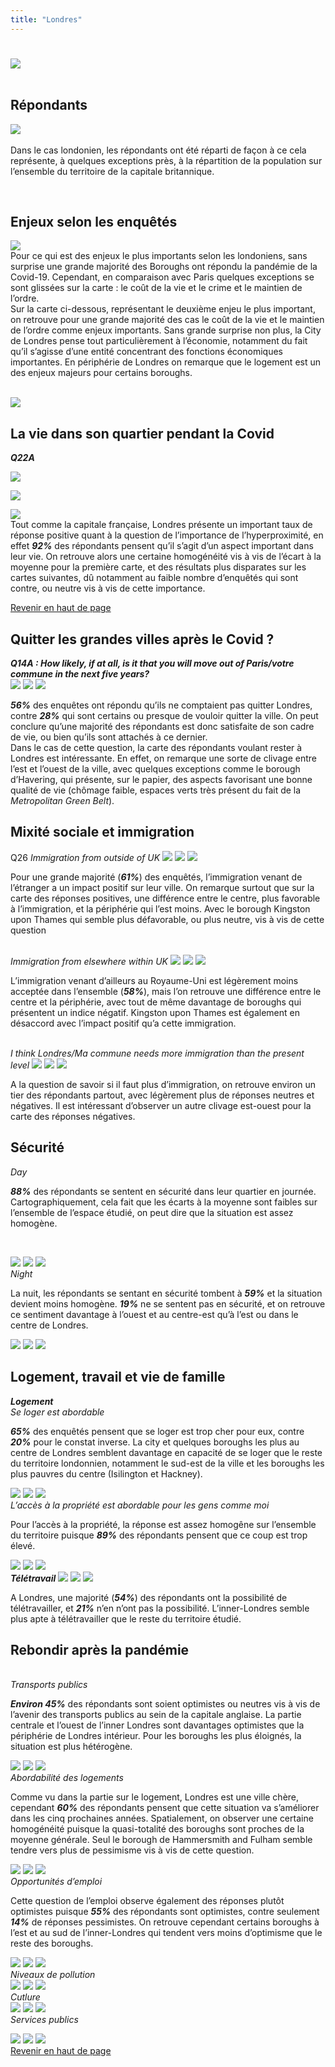 ```yaml
---
title: "Londres"
---
```



# {.tabset}


![](fig/labellondres.png)
  <br>
  <br>
  
## Répondants  
![](fig/carterepondantlondres.svg)  
<br>
  <div align="justify">Dans le cas londonien, les répondants ont été réparti de façon à ce cela représente, à quelques exceptions près, à la répartition de la population sur l'ensemble du territoire de la capitale britannique. </div>  
  <br>

## Enjeux selon les enquêtés 

![](fig/london_issue1.svg)
<br>
 <div align="justify">Pour ce qui est des enjeux le plus importants selon les londoniens, sans surprise une grande majorité des Boroughs ont répondu la pandémie de la Covid-19. Cependant, en comparaison avec Paris quelques exceptions se sont glissées sur la carte : le coût de la vie et le crime et le maintien de l'ordre.
 <br> Sur la carte ci-dessous, représentant le deuxième enjeu le plus important, on retrouve pour une grande majorité des cas le coût de la vie et le maintien de l'ordre comme enjeux importants. Sans grande surprise non plus, la City de Londres pense tout particulièrement à l'économie, notamment du fait qu'il s'agisse d'une entité concentrant des fonctions économiques importantes. En périphérie de Londres on remarque que le logement est un des enjeux majeurs pour certains boroughs. 
 </div>  
  <br>
![](fig/london_issue2.svg)


## La vie dans son quartier pendant la Covid

***Q22A*** 

![](fig/Londres_Q22A_pos.svg)

![](fig/Londres_Q22A_neg.svg)

![](fig/Londres_Q22A_oth.svg) 
<div align="justify">Tout comme la capitale française, Londres présente un important taux de réponse positive quant à la question de l'importance de l'hyperproximité, en effet ***92%*** des répondants pensent qu'il s'agit d'un aspect important dans leur vie. On retrouve alors une certaine homogénéité vis à vis de l'écart à la moyenne pour la première carte, et des résultats plus disparates sur les cartes suivantes, dû notamment au faible nombre d'enquêtés qui sont contre, ou neutre vis à vis de cette importance. </div>

  <a href="#top">Revenir en haut de page</a>

## Quitter les grandes villes après le Covid ?

***Q14A : How likely, if at all, is it that you will move out of Paris/votre commune in the next five years?***
<br>
![](fig/Londres_Q14a_pos.svg)
![](fig/Londres_Q14a_neg.svg)
![](fig/Londres_Q14a_oth.svg)
<div align="justify">***56%*** des enquêtes ont répondu qu'ils ne comptaient pas quitter Londres, contre ***28%*** qui sont certains ou presque de vouloir quitter la ville. On peut conclure qu'une majorité des répondants est donc satisfaite de son cadre de vie, ou bien qu'ils sont attachés à ce dernier.  
Dans le cas de cette question, la carte des répondants voulant rester à Londres est intéressante. En effet, on remarque une sorte de clivage entre l'est et l'ouest de la ville, avec quelques exceptions comme le borough d'Havering, qui présente, sur le papier, des aspects favorisant une bonne qualité de vie (chômage faible, espaces verts très présent du fait de la *Metropolitan Green Belt*).
</div>

## Mixité sociale et immigration

Q26
*Immigration from outside of UK*
![](fig/Londres_GRID_Q26_1_pos.svg)
![](fig/Londres_GRID_Q26_1_neg.svg)
![](fig/Londres_GRID_Q26_1_oth.svg)
<div align="justify">Pour une grande majorité (***61%***) des enquêtés, l'immigration venant de l'étranger a un impact positif sur leur ville. On remarque surtout que sur la carte des réponses positives, une différence entre le centre, plus favorable à l'immigration, et la périphérie qui l'est moins. Avec le borough Kingston upon Thames qui semble plus défavorable, ou plus neutre, vis à vis de cette question
</div>
<br>
*Immigration from elsewhere within UK*
![](fig/Londres_GRID_Q26_2_pos.svg)
![](fig/Londres_GRID_Q26_2_neg.svg)
![](fig/Londres_GRID_Q26_2_oth.svg)
<div align="justify">L'immigration venant d'ailleurs au Royaume-Uni est légèrement moins acceptée dans l'ensemble (***58%***), mais l'on retrouve une différence entre le centre et la périphérie, avec tout de même davantage de boroughs qui présentent un indice négatif. Kingston upon Thames est également en désaccord avec l'impact positif qu'a cette immigration.
</div>
<br>
*I think Londres/Ma commune needs more immigration than the present level*
![](fig/Londres_GRID_Q26_3_pos.svg)
![](fig/Londres_GRID_Q26_3_neg.svg)
![](fig/Londres_GRID_Q26_3_oth.svg)
<div align="justify">A la question de savoir si il faut plus d'immigration, on retrouve environ un tier des répondants partout, avec légèrement plus de réponses neutres et négatives. Il est intéressant d'observer un autre clivage est-ouest pour la carte des réponses négatives.
</div>

## Sécurité
*Day*
<div align ="justify">***88%*** des répondants se sentent en sécurité dans leur quartier en journée. Cartographiquement, cela fait que les écarts à la moyenne sont faibles sur l'ensemble de l'espace étudié, on peut dire que la situation est assez homogène.
</div>
<br>

![](fig/Londres_GRID_Q33_1_pos.svg)
![](fig/Londres_GRID_Q33_1_neg.svg)
![](fig/Londres_GRID_Q33_1_oth.svg)
<br>
*Night*
<div align ="justify">La nuit, les répondants se sentant en sécurité tombent à ***59%*** et la situation devient moins homogène. ***19%*** ne se sentent pas en sécurité, et on retrouve ce sentiment davantage à l'ouest et au centre-est qu'à l'est ou dans le centre de Londres.
</div>
![](fig/Londres_GRID_Q33_2_pos.svg)
![](fig/Londres_GRID_Q33_2_neg.svg)
![](fig/Londres_GRID_Q33_2_oth.svg)

## Logement, travail et vie de famille  

***Logement***
<br>
*Se loger est abordable*
<br>
<div align ="justify">***65%*** des enquêtés pensent que se loger est trop cher pour eux, contre ***20%*** pour le constat inverse. La city et quelques boroughs les plus au centre de Londres semblent davantage en capacité de se loger que le reste du territoire londonnien, notamment le sud-est de la ville et les boroughs les plus pauvres du centre (Isilington et Hackney).
</div>
![](fig/Londres_GRID_Q11B_2_pos.svg)
![](fig/Londres_GRID_Q11B_2_neg.svg)
![](fig/Londres_GRID_Q11B_2_oth.svg)
<br>
*L'accès à la propriété est abordable pour les gens comme moi*
<br>
<div align ="justify">Pour l'accès à la propriété, la réponse est assez homogêne sur l'ensemble du territoire puisque ***89%*** des répondants pensent que ce coup est trop élevé.
</div>
![](fig/Londres_GRID_Q11B_3_pos.svg)
![](fig/Londres_GRID_Q11B_3_neg.svg)
![](fig/Londres_GRID_Q11B_3_oth.svg)
<br>***Télétravail*** 
![](fig/Londres_qd12_pos.svg)
![](fig/Londres_qd12_neg.svg)
![](fig/Londres_qd12_oth.svg)
<div align ="justify">A Londres, une majorité (***54%***) des répondants ont la possibilité de télétravailler, et ***21%*** n'en n'ont pas la possibilité. L'inner-Londres semble plus apte à télétravailler que le reste du territoire étudié.
</div>
## Rebondir après la pandémie

<br>*Transports publics*
<div align ="justify">***Environ 45%*** des répondants sont soient optimistes ou neutres vis à vis de l'avenir des transports publics au sein de la capitale anglaise. La partie centrale et l'ouest de l'inner Londres sont davantages optimistes que la périphérie de Londres intérieur. Pour les boroughs les plus éloignés, la situation est plus hétérogène.
</div>
![](fig/Londres_GRID_Q37_NEW_1_pos.svg)
![](fig/Londres_GRID_Q37_NEW_1_neg.svg)
![](fig/Londres_GRID_Q37_NEW_1_oth.svg)
<br> 
*Abordabilité des logements*
<br>
<div align ="justify">Comme vu dans la partie sur le logement, Londres est une ville chère, cependant ***60%*** des répondants pensent que cette situation va s'améliorer dans les cinq prochaines années. Spatialement, on observer une certaine homogénéité puisque la quasi-totalité des boroughs sont proches de la moyenne générale.
Seul le borough de Hammersmith and Fulham semble tendre vers plus de pessimisme vis à vis de cette question.
</div>
![](fig/Londres_GRID_Q37_NEW_2_pos.svg)
![](fig/Londres_GRID_Q37_NEW_2_neg.svg)
![](fig/Londres_GRID_Q37_NEW_2_oth.svg)
<br> 
*Opportunités d'emploi*
<br>
<div align ="justify">Cette question de l'emploi observe également des réponses plutôt optimistes puisque ***55%*** des répondants sont optimistes, contre seulement ***14%*** de réponses pessimistes. On retrouve cependant certains boroughs à l'est et au sud de l'inner-Londres qui tendent vers moins d'optimisme que le reste des boroughs. 
</div>
![](fig/Londres_GRID_Q37_NEW_3_pos.svg)
![](fig/Londres_GRID_Q37_NEW_3_neg.svg)
![](fig/Londres_GRID_Q37_NEW_3_oth.svg)
<br> 
*Niveaux de pollution*
<br>
<div align ="justify">
</div>
![](fig/Londres_GRID_Q37_NEW_4_pos.svg)
![](fig/Londres_GRID_Q37_NEW_4_neg.svg)
![](fig/Londres_GRID_Q37_NEW_4_oth.svg)
<br> 
*Cutlure*
<br>
<div align ="justify">
</div>
![](fig/Londres_GRID_Q37_NEW_6_pos.svg)
![](fig/Londres_GRID_Q37_NEW_6_neg.svg)
![](fig/Londres_GRID_Q37_NEW_6_oth.svg)
<br> 
*Services publics*
<br>
<div align ="justify">
</div>
![](fig/Londres_GRID_Q37_NEW_7_pos.svg)
![](fig/Londres_GRID_Q37_NEW_7_neg.svg)
![](fig/Londres_GRID_Q37_NEW_7_oth.svg)
<br><a href="#top">Revenir en haut de page</a>